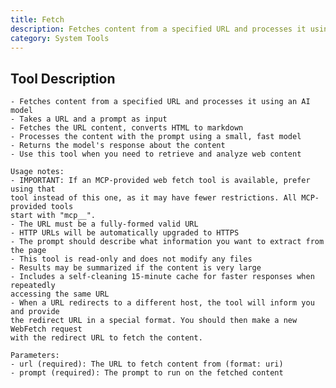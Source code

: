 ```yaml
---
title: Fetch
description: Fetches content from a specified URL and processes it using an AI model
category: System Tools
---
```


## Tool Description

```
- Fetches content from a specified URL and processes it using an AI model
- Takes a URL and a prompt as input
- Fetches the URL content, converts HTML to markdown
- Processes the content with the prompt using a small, fast model
- Returns the model's response about the content
- Use this tool when you need to retrieve and analyze web content

Usage notes:
- IMPORTANT: If an MCP-provided web fetch tool is available, prefer using that
tool instead of this one, as it may have fewer restrictions. All MCP-provided tools
start with "mcp__".
- The URL must be a fully-formed valid URL
- HTTP URLs will be automatically upgraded to HTTPS
- The prompt should describe what information you want to extract from the page
- This tool is read-only and does not modify any files
- Results may be summarized if the content is very large
- Includes a self-cleaning 15-minute cache for faster responses when repeatedly 
accessing the same URL
- When a URL redirects to a different host, the tool will inform you and provide 
the redirect URL in a special format. You should then make a new WebFetch request 
with the redirect URL to fetch the content.

Parameters:
- url (required): The URL to fetch content from (format: uri)
- prompt (required): The prompt to run on the fetched content
```